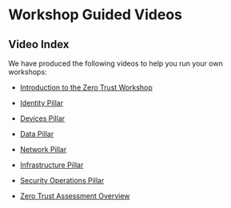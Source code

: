 
# Workshop Guided Videos

## Video Index

We have produced the following videos to help you run your own workshops:

- [Introduction to the Zero Trust Workshop](./videos/IntroductionToZT)
  
- [Identity Pillar](./videos/IdentityPillar)
  
- [Devices Pillar](./videos/DevicesPillar)
  
- [Data Pillar](./videos/DataPillar)

- [Network Pillar](./videos/NetworkPillar)

- [Infrastructure Pillar](./videos/InfrastructurePillar)

- [Security Operations Pillar](./videos/SecurityOperationsPillar)
  
- [Zero Trust Assessment Overview](./videos/Assessment)
